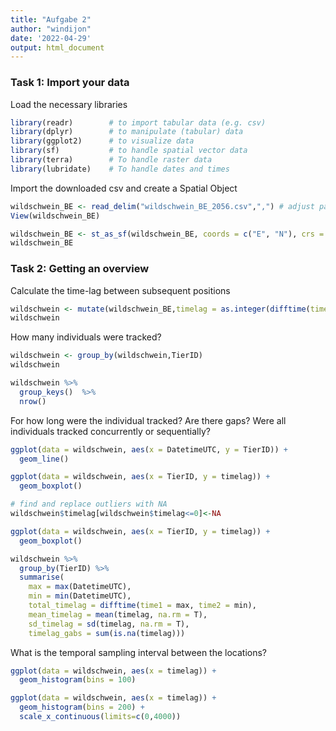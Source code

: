 ```yaml
---
title: "Aufgabe 2"
author: "windijon"
date: '2022-04-29'
output: html_document
---
```


### Task 1: Import your data

Load the necessary libraries

```r

library(readr)        # to import tabular data (e.g. csv)
library(dplyr)        # to manipulate (tabular) data
library(ggplot2)      # to visualize data
library(sf)           # to handle spatial vector data
library(terra)        # To handle raster data
library(lubridate)    # To handle dates and times

```

Import the downloaded csv and create a Spatial Object

```r

wildschwein_BE <- read_delim("wildschwein_BE_2056.csv",",") # adjust path
View(wildschwein_BE)

wildschwein_BE <- st_as_sf(wildschwein_BE, coords = c("E", "N"), crs = 2056, remove = FALSE)
wildschwein_BE

```

### Task 2: Getting an overview

Calculate the time-lag between subsequent positions

```r

wildschwein <- mutate(wildschwein_BE,timelag = as.integer(difftime(time1 = lead(DatetimeUTC), time2 = DatetimeUTC), units = "secs"))
wildschwein

```

How many individuals were tracked?

```r

wildschwein <- group_by(wildschwein,TierID)
wildschwein

wildschwein %>% 
  group_keys()  %>% 
  nrow()

```

For how long were the individual tracked? Are there gaps? Were all individuals tracked concurrently or sequentially?

```r

ggplot(data = wildschwein, aes(x = DatetimeUTC, y = TierID)) +
  geom_line()

ggplot(data = wildschwein, aes(x = TierID, y = timelag)) +
  geom_boxplot()

# find and replace outliers with NA
wildschwein$timelag[wildschwein$timelag<=0]<-NA

ggplot(data = wildschwein, aes(x = TierID, y = timelag)) +
  geom_boxplot()

wildschwein %>%
  group_by(TierID) %>%
  summarise(         
    max = max(DatetimeUTC),
    min = min(DatetimeUTC),
    total_timelag = difftime(time1 = max, time2 = min),
    mean_timelag = mean(timelag, na.rm = T),
    sd_timelag = sd(timelag, na.rm = T),
    timelag_gabs = sum(is.na(timelag)))

```

What is the temporal sampling interval between the locations?

```r

ggplot(data = wildschwein, aes(x = timelag)) +
  geom_histogram(bins = 100)

ggplot(data = wildschwein, aes(x = timelag)) +
  geom_histogram(bins = 200) + 
  scale_x_continuous(limits=c(0,4000))

```
